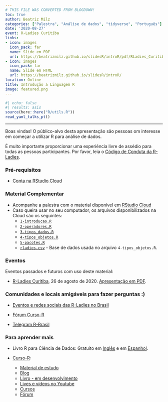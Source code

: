 ```yaml
---
# THIS FILE WAS CONVERTED FROM BLOGDOWN!
toc: true
author: Beatriz Milz
categories: ["Palestra", "Análise de dados", "tidyverse", "Português"]
date: '2020-08-27'
event: R-Ladies Curitiba
links:
- icon: images
  icon_pack: far
  name: Slide em PDF
  url: https://beatrizmilz.github.io/slidesR/introR/pdf/RLadies_Curitiba_26-08-2020.pdf
- icon: images
  icon_pack: far
  name: Slide em HTML
  url: https://beatrizmilz.github.io/slidesR/introR/
location: Online
title: Introdução a Linguagem R
image: featured.png
---
```


```r
#| echo: false
#| results: asis
source(here::here("R/utils.R"))
read_yaml_talks_pt()
```

------------------------------------------------------------------------

Boas vindas! O público-alvo desta apresentação são pessoas om interesse em começar a utilizar R para análise de dados.

É muito importante proporcionar uma experiência livre de assédio para todas as pessoas participantes. Por favor, leia o [Código de Conduta da R-Ladies](https://github.com/rladies/.github/blob/master/CODE_OF_CONDUCT.md#portuguese).

### Pré-requisitos

-   [Conta na RStudio Cloud](https://rstudio.cloud/projects)

### Material Complementar

-   Acompanhe a palestra com o material disponível em [<i class="fas fa-cloud"></i> RStudio Cloud](https://rstudio.cloud/project/1540878)
-   Caso queira usar no seu computador, os arquivos disponibilizados na Cloud são os seguintes:
    -   [`1-introducao.R`](https://beatrizmilz.github.io/slidesR/introR/rstudio-cloud/1-introducao.R)
    -   [`2-operadores.R`](https://beatrizmilz.github.io/slidesR/introR/rstudio-cloud/2-operadores.R)
    -   [`3-tipos_dados.R`](https://beatrizmilz.github.io/slidesR/introR/rstudio-cloud/3-tipos_dados.R)
    -   [`4-tipos_objetos.R`](https://beatrizmilz.github.io/slidesR/introR/rstudio-cloud/4-tipos_objetos.R)
    -   [`5-pacotes.R`](https://beatrizmilz.github.io/slidesR/introR/rstudio-cloud/5-pacotes.R)
    -   [`rladies.csv`](https://benubah.github.io/r-community-explorer/data/rladies.csv) - Base de dados usada no arquivo `4-tipos_objetos.R`.

### Eventos

Eventos passados e futuros com uso deste material:

-   [R-Ladies Curitiba](https://www.sympla.com.br/r-ladies-curitiba-introducao-a-linguagem-r__939607), 26 de agosto de 2020. [Apresentação em PDF](https://beatrizmilz.github.io/slidesR/introR/pdf/RLadies_Curitiba_26-08-2020.pdf).

### Comunidades e locais amigáveis para fazer perguntas :)

-   [Eventos e redes sociais das R-Ladies no Brasil](https://github.com/R-Ladies-Sao-Paulo/RLadies-Brasil)

-   [Fórum Curso-R](https://discourse.curso-r.com/)

-   [Telegram R-Brasil](https://t.me/rbrasiloficial)

### Para aprender mais

-   Livro R para Ciência de Dados: Gratuito em [Inglês](https://www.curso-r.com/cursos/) e em [Espanhol](https://es.r4ds.hadley.nz/).

-   [Curso-R](https://curso-r.com):

    -   [Material de estudo](http://material.curso-r.com/)
    -   [Blog](https://www.curso-r.com/blog/)
    -   [Livro - em desenvolvimento](https://livro.curso-r.com/index.html)
    -   [Lives e vídeos no Youtube](https://www.youtube.com/c/CursoR6)
    -   [Cursos](https://www.curso-r.com/cursos/)
    -   [Fórum](https://discourse.curso-r.com/)
